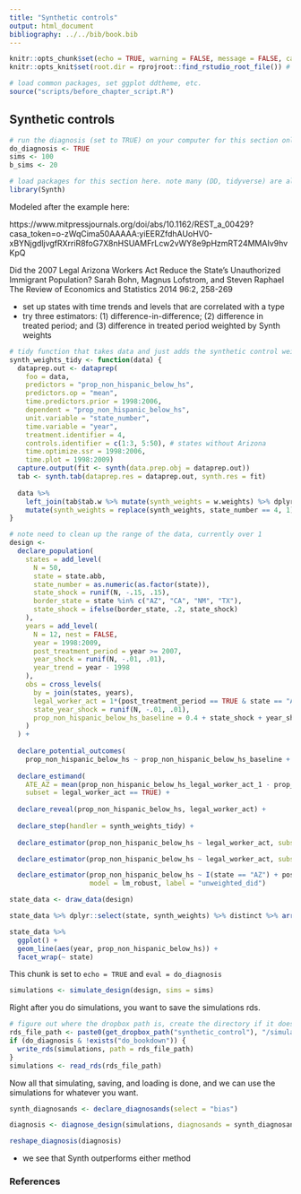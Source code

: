 ```yaml
---
title: "Synthetic controls"
output: html_document
bibliography: ../../bib/book.bib 
---
```


<!-- note do_bookdown is set in index.rmd, so we know if you're running just this .Rmd or compiling the book-->
```r
knitr::opts_chunk$set(echo = TRUE, warning = FALSE, message = FALSE, cache = FALSE)
knitr::opts_knit$set(root.dir = rprojroot::find_rstudio_root_file()) # files are all relative to RStudio project home
```

```r
# load common packages, set ggplot ddtheme, etc.
source("scripts/before_chapter_script.R")
```

<!-- start post here, do not edit above -->

## Synthetic controls

<!-- make sure to rename the section title below -->

```r
# run the diagnosis (set to TRUE) on your computer for this section only before pushing to Github. no diagnosis will ever take place on github.
do_diagnosis <- TRUE
sims <- 100
b_sims <- 20
```

```r
# load packages for this section here. note many (DD, tidyverse) are already available, see scripts/package-list.R
library(Synth)
```

<!-- could adapt this cite to use synth (it current does an RD): Fitzpatrick, Maria Donovan. "Preschoolers enrolled and mothers at work? The effects of universal prekindergarten." Journal of Labor Economics 28.1 (2010): 51-85. -->

Modeled after the example here: 

https://www.mitpressjournals.org/doi/abs/10.1162/REST_a_00429?casa_token=o-zWqCima50AAAAA:yiEERZfdhAUoHV0-xBYNjgdljvgfRXrriR8foG7X8nHSUAMFrLcw2vWY8e9pHzmRT24MMAIv9hvKpQ

Did the 2007 Legal Arizona Workers Act Reduce the State's Unauthorized Immigrant Population?
Sarah Bohn, Magnus Lofstrom, and Steven Raphael
The Review of Economics and Statistics 2014 96:2, 258-269 

- set up states with time trends and levels that are correlated with a type
- try three estimators: (1) difference-in-difference; (2) difference in treated period; and (3) difference in treated period weighted by Synth weights

```r
# tidy function that takes data and just adds the synthetic control weights to it
synth_weights_tidy <- function(data) {
  dataprep.out <- dataprep(
    foo = data,
    predictors = "prop_non_hispanic_below_hs",
    predictors.op = "mean",
    time.predictors.prior = 1998:2006,
    dependent = "prop_non_hispanic_below_hs",
    unit.variable = "state_number",
    time.variable = "year",
    treatment.identifier = 4,
    controls.identifier = c(1:3, 5:50), # states without Arizona
    time.optimize.ssr = 1998:2006,
    time.plot = 1998:2009)
  capture.output(fit <- synth(data.prep.obj = dataprep.out))
  tab <- synth.tab(dataprep.res = dataprep.out, synth.res = fit) 
  
  data %>% 
    left_join(tab$tab.w %>% mutate(synth_weights = w.weights) %>% dplyr::select(synth_weights, unit.numbers), by = c("state_number" = "unit.numbers")) %>% 
    mutate(synth_weights = replace(synth_weights, state_number == 4, 1))
}

# note need to clean up the range of the data, currently over 1
design <-
  declare_population(
    states = add_level(
      N = 50, 
      state = state.abb,
      state_number = as.numeric(as.factor(state)),
      state_shock = runif(N, -.15, .15),
      border_state = state %in% c("AZ", "CA", "NM", "TX"),
      state_shock = ifelse(border_state, .2, state_shock)
    ),
    years = add_level(
      N = 12, nest = FALSE,
      year = 1998:2009,
      post_treatment_period = year >= 2007,
      year_shock = runif(N, -.01, .01), 
      year_trend = year - 1998
    ),
    obs = cross_levels(
      by = join(states, years),
      legal_worker_act = 1*(post_treatment_period == TRUE & state == "AZ"),
      state_year_shock = runif(N, -.01, .01),
      prop_non_hispanic_below_hs_baseline = 0.4 + state_shock + year_shock + (.01 + .05 * border_state) * year_trend + state_year_shock
    )
  ) +
  
  declare_potential_outcomes(
    prop_non_hispanic_below_hs ~ prop_non_hispanic_below_hs_baseline + 0.25 * legal_worker_act, assignment_variable = legal_worker_act) +
  
  declare_estimand(
    ATE_AZ = mean(prop_non_hispanic_below_hs_legal_worker_act_1 - prop_non_hispanic_below_hs_legal_worker_act_0), 
    subset = legal_worker_act == TRUE) +
  
  declare_reveal(prop_non_hispanic_below_hs, legal_worker_act) +
  
  declare_step(handler = synth_weights_tidy) +
  
  declare_estimator(prop_non_hispanic_below_hs ~ legal_worker_act, subset = year >= 2007, weights = synth_weights, model = lm_robust, label = "synth") +

  declare_estimator(prop_non_hispanic_below_hs ~ legal_worker_act, subset = year >= 2007, model = lm_robust, label = "unweighted") +

  declare_estimator(prop_non_hispanic_below_hs ~ I(state == "AZ") + post_treatment_period + legal_worker_act, term = "legal_worker_act", 
                    model = lm_robust, label = "unweighted_did")
```

```r
state_data <- draw_data(design)

state_data %>% dplyr::select(state, synth_weights) %>% distinct %>% arrange(-synth_weights) %>% head
```

```r
state_data %>% 
  ggplot() +
  geom_line(aes(year, prop_non_hispanic_below_hs)) +
  facet_wrap(~ state)
```

This chunk is set to `echo = TRUE` and `eval = do_diagnosis`
```r
simulations <- simulate_design(design, sims = sims)
```

Right after you do simulations, you want to save the simulations rds. 

```r
# figure out where the dropbox path is, create the directory if it doesn't exist, and name the RDS file
rds_file_path <- paste0(get_dropbox_path("synthetic_control"), "/simulations.RDS")
if (do_diagnosis & !exists("do_bookdown")) {
  write_rds(simulations, path = rds_file_path)
}
simulations <- read_rds(rds_file_path)
```

Now all that simulating, saving, and loading is done, and we can use the simulations for whatever you want.

```r
synth_diagnosands <- declare_diagnosands(select = "bias")

diagnosis <- diagnose_design(simulations, diagnosands = synth_diagnosands, bootstrap_sims = b_sims)

reshape_diagnosis(diagnosis)
```

- we see that Synth outperforms either method

### References





